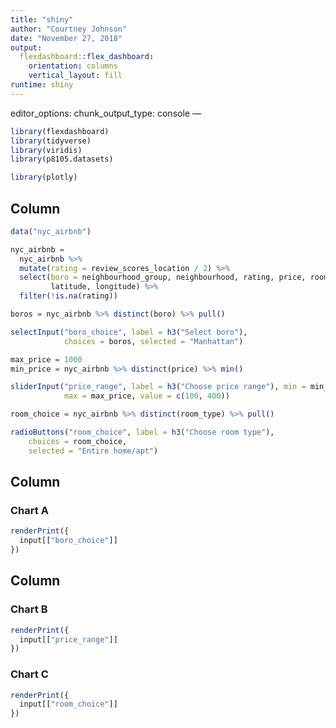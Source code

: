 ```yaml
---
title: "shiny"
author: "Courtney Johnson"
date: "November 27, 2018"
output: 
  flexdashboard::flex_dashboard:
    orientation: columns
    vertical_layout: fill
runtime: shiny
---
```

editor_options: 
  chunk_output_type: console
---

```r
library(flexdashboard)
library(tidyverse)
library(viridis)
library(p8105.datasets)

library(plotly)
```

Column {.sidebar}
-----------------------------------------------------------------------

```r
data("nyc_airbnb")

nyc_airbnb = 
  nyc_airbnb %>% 
  mutate(rating = review_scores_location / 2) %>%
  select(boro = neighbourhood_group, neighbourhood, rating, price, room_type,
         latitude, longitude) %>%
  filter(!is.na(rating))

boros = nyc_airbnb %>% distinct(boro) %>% pull()

selectInput("boro_choice", label = h3("Select boro"),
            choices = boros, selected = "Manhattan")
```

```r
max_price = 1000
min_price = nyc_airbnb %>% distinct(price) %>% min()

sliderInput("price_range", label = h3("Choose price range"), min = min_price, 
            max = max_price, value = c(100, 400))
```

```r
room_choice = nyc_airbnb %>% distinct(room_type) %>% pull()

radioButtons("room_choice", label = h3("Choose room type"),
    choices = room_choice, 
    selected = "Entire home/apt")
```



Column {data-width=650}
-----------------------------------------------------------------------

### Chart A

```r
renderPrint({ 
  input[["boro_choice"]]
})
```

Column {data-width=350}
-----------------------------------------------------------------------

### Chart B

```r
renderPrint({ 
  input[["price_range"]]
})
```

### Chart C

```r
renderPrint({ 
  input[["room_choice"]]
})
```